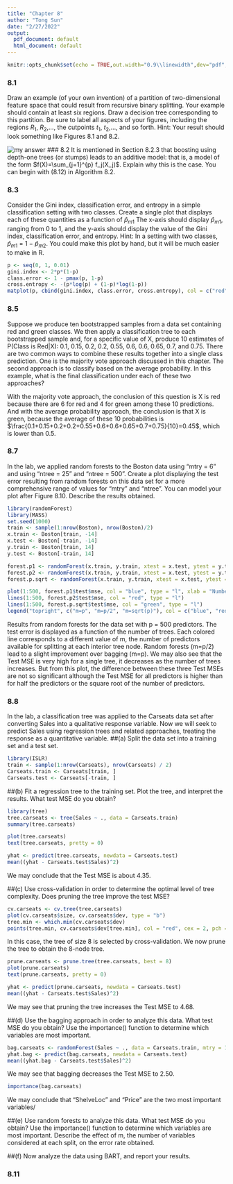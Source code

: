 ```yaml
---
title: "Chapter 8"
author: "Tong Sun"
date: "2/27/2022"
output:
  pdf_document: default
  html_document: default
---
```


```r
knitr::opts_chunk$set(echo = TRUE,out.width="0.9\\linewidth",dev="pdf",fig.align  = 'center')
```

### 8.1
Draw an example (of your own invention) of a partition of two-dimensional feature space that could result from recursive binary splitting. Your example should contain at least six regions. Draw a
decision tree corresponding to this partition. Be sure to label all aspects of your figures, including the regions $R_1$, $R_2$,..., the cutpoints $t_1$, $t_2$,..., and so forth.
Hint: Your result should look something like Figures 8.1 and 8.2.

![my answer](/Users/christinasun/Desktop/MA679/Assignment/8.1.jpeg)
### 8.2
It is mentioned in Section 8.2.3 that boosting using depth-one trees (or stumps) leads to an additive model: that is, a model of the form $f(X)=\sum_{j=1}^{p} f_j(X_j)$.
Explain why this is the case. You can begin with (8.12) in Algorithm 8.2.


### 8.3
Consider the Gini index, classification error, and entropy in a simple classification setting with two classes. Create a single plot that displays each of these quantities as a function of $\hat p_{m1}$ The x-axis should display $\hat p_{m1}$, ranging from 0 to 1, and the y-axis should display the value of the Gini index, classification error, and entropy.
Hint: In a setting with two classes, $\hat p_{m1}$ = 1 − $\hat p_{m2}$. You could make this plot by hand, but it will be much easier to make in R.
```r
p <- seq(0, 1, 0.01)
gini.index <- 2*p*(1-p)
class.error <- 1 - pmax(p, 1-p)
cross.entropy <- -(p*log(p) + (1-p)*log(1-p))
matplot(p, cbind(gini.index, class.error, cross.entropy), col = c("red", "green","blue"))
```

### 8.5
Suppose we produce ten bootstrapped samples from a data set containing red and green classes. We then apply a classification tree to each bootstrapped sample and, for a specific value of X, produce 10 estimates of P(Class is Red|X): 0.1, 0.15, 0.2, 0.2, 0.55, 0.6, 0.6, 0.65, 0.7, and 0.75. There are two common ways to combine these results together into a single class prediction. One is the majority vote approach discussed in this chapter. The second approach is to classify based on the average probability. In this example, what is the final classification under each of these two approaches?

With the majority vote approach, the conclusion of this question is X is red because there are 6 for red and 4 for green among these 10 predictions. And with the average probability approach, the conclusion is that X is green, because the average of these 10 probabilities is $\frac{0.1+0.15+0.2+0.2+0.55+0.6+0.6+0.65+0.7+0.75}{10}=0.45$, which is lower than 0.5.

### 8.7
In the lab, we applied random forests to the Boston data using "mtry = 6" and using "ntree = 25" and "ntree = 500". Create a plot displaying the test error resulting from random forests on this data set for a more comprehensive range of values for "mtry" and "ntree". You can model your plot after Figure 8.10. Describe the results obtained.
```r
library(randomForest)
library(MASS)
set.seed(1000)
train <- sample(1:nrow(Boston), nrow(Boston)/2)
x.train <- Boston[train, -14]
x.test <- Boston[-train, -14]
y.train <- Boston[train, 14]
y.test <- Boston[-train, 14]

forest.p1 <- randomForest(x.train, y.train, xtest = x.test, ytest = y.test, mtry = ncol(Boston) -1 , ntree = 500)
forest.p2 <- randomForest(x.train, y.train, xtest = x.test, ytest = y.test, mtry = (ncol(Boston) -1) / 2, ntree = 500)
forest.p.sqrt <- randomForest(x.train, y.train, xtest = x.test, ytest = y.test, mtry = sqrt(ncol(Boston) -1), ntree = 500)

plot(1:500, forest.p1$test$mse, col = "blue", type = "l", xlab = "Number of Trees", ylab = "Test MSE", ylim = c(8, 19))
lines(1:500, forest.p2$test$mse, col = "red", type = "l")
lines(1:500, forest.p.sqrt$test$mse, col = "green", type = "l")
legend("topright", c("m=p", "m=p/2", "m=sqrt(p)"), col = c("blue", "red", "green"), cex = 1, lty = 1)
```
Results from random forests for the data set with p = 500 predictors. The test error is displayed as a function of the number of trees. Each colored line corresponds to a different value of m, the number of predictors available for splitting at each interior tree node. Random forests (m=p/2) lead to a slight improvement over bagging (m=p). We may also see that the Test MSE is very high for a single tree, it decreases as the number of trees increases. But from this plot, the difference between these three Test MSEs are not so significant although the Test MSE for all predictors is higher than for half the predictors or the square root of the number of predictors.

### 8.8
In the lab, a classification tree was applied to the Carseats data set after converting Sales into a qualitative response variable. Now we will seek to predict Sales using regression trees and related approaches, treating the response as a quantitative variable.
##(a)
Split the data set into a training set and a test set.
```r
library(ISLR)
train <- sample(1:nrow(Carseats), nrow(Carseats) / 2)
Carseats.train <- Carseats[train, ]
Carseats.test <- Carseats[-train, ]
```

##(b)
Fit a regression tree to the training set. Plot the tree, and interpret the results. What test MSE do you obtain?
```r
library(tree)
tree.carseats <- tree(Sales ~ ., data = Carseats.train)
summary(tree.carseats)
```

```r
plot(tree.carseats)
text(tree.carseats, pretty = 0)
```

```r
yhat <- predict(tree.carseats, newdata = Carseats.test)
mean((yhat - Carseats.test$Sales)^2)
```
We may conclude that the Test MSE is about 4.35.

##(c)
Use cross-validation in order to determine the optimal level of tree complexity. Does pruning the tree improve the test MSE?
```r
cv.carseats <- cv.tree(tree.carseats)
plot(cv.carseats$size, cv.carseats$dev, type = "b")
tree.min <- which.min(cv.carseats$dev)
points(tree.min, cv.carseats$dev[tree.min], col = "red", cex = 2, pch = 20)
```
In this case, the tree of size 8 is selected by cross-validation. We now prune the tree to obtain the 8-node tree.
```r
prune.carseats <- prune.tree(tree.carseats, best = 8)
plot(prune.carseats)
text(prune.carseats, pretty = 0)
```
```r
yhat <- predict(prune.carseats, newdata = Carseats.test)
mean((yhat - Carseats.test$Sales)^2)
```
We may see that pruning the tree increases the Test MSE to 4.68.

##(d)
Use the bagging approach in order to analyze this data. What test MSE do you obtain? Use the importance() function to determine which variables are most important.
```r
bag.carseats <- randomForest(Sales ~ ., data = Carseats.train, mtry = 10, ntree = 500, importance = TRUE)
yhat.bag <- predict(bag.carseats, newdata = Carseats.test)
mean((yhat.bag - Carseats.test$Sales)^2)
```
We may see that bagging decreases the Test MSE to 2.50.
```r
importance(bag.carseats)
```
We may conclude that "ShelveLoc" and "Price" are the two most important variables/

##(e)
Use random forests to analyze this data. What test MSE do you obtain? Use the importance() function to determine which variables are most important. Describe the effect of m, the number of variables considered at each split, on the error rate obtained.

##(f)
Now analyze the data using BART, and report your results.

### 8.11